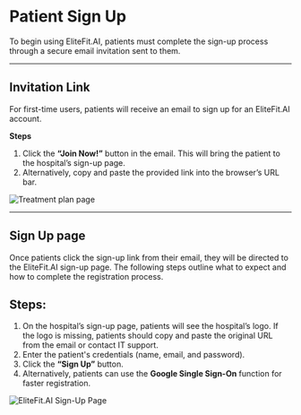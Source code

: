# Patient Sign Up

To begin using EliteFit.AI, patients must complete the sign-up process through a secure email invitation sent to them.

---

## Invitation Link

<div style={{ display: 'flex', alignItems: 'center', gap: '2rem', flexWrap: 'wrap' }}>

<div style={{ flex: 1, minWidth: '250px' }}>

For first-time users, patients will receive an email to sign up for an EliteFit.AI account.

**Steps**

1. Click the **“Join Now!”** button in the email. This will bring the patient to the hospital’s sign-up page.
2. Alternatively, copy and paste the provided link into the browser’s URL bar.

</div>

<div style={{ flex: 1, minWidth: '250px' }}>

![Treatment plan page](/img/InviteLink.webp)

</div>
</div>

---

## Sign Up page

Once patients click the sign-up link from their email, they will be directed to the EliteFit.AI sign-up page. The following steps outline what to expect and how to complete the registration process.

## Steps:

1. On the hospital’s sign-up page, patients will see the hospital’s logo. If the logo is missing, patients should copy and paste the original URL from the email or contact IT support.
2. Enter the patient's credentials (name, email, and password).
3. Click the **“Sign Up”** button.
4. Alternatively, patients can use the **Google Single Sign-On** function for faster registration.

![EliteFit.AI Sign-Up Page](/img/Signup1.webp)